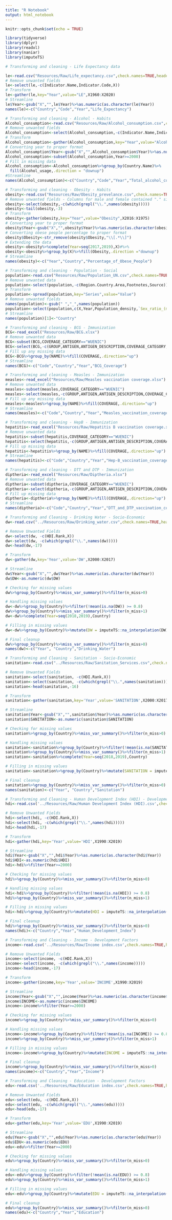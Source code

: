 ```yaml
---
title: "R Notebook"
output: html_notebook
---
```


```r
knitr::opts_chunk$set(echo = TRUE)
```


```r
library(tidyverse)
library(dplyr)
library(readxl)
library(naniar)
library(imputeTS)
```


```r
# Transforming and cleaning - Life Expectancy data

le<-read.csv("Resources/Raw/Life_expectancy.csv",check.names=TRUE,header = TRUE, sep = ",", stringsAsFactors = FALSE, skip = 4)
# Remove unwanted fields
le<-select(le,-c(Indicator.Name,Indicator.Code,X))
# Transform
le<-gather(le,key="Year",value="LE",X1960:X2020)
# Streamline
le$Year<-gsub("X","",le$Year)%>%as.numeric(as.character(le$Year))
names(le)<-c("Country","Code","Year","Life_Expectancy")
```


```r
# Transforming and cleaning - Alcohol - Habits
Alcohol_consumption<-read.csv("Resources/Raw/Alcohol_consumption.csv",check.names=TRUE,header = TRUE, sep = ",", stringsAsFactors = FALSE, skip = 4)
# Remove unwanted fields
Alcohol_consumption<-select(Alcohol_consumption,-c(Indicator.Name,Indicator.Code,X))
# Transform
Alcohol_consumption<-gather(Alcohol_consumption,key="Year",value="Alcohol_usage",X1960:X2020)
# Converting year to proper format
Alcohol_consumption$Year<-gsub("X","",Alcohol_consumption$Year)%>%as.numeric(as.character(Alcohol_consumption$Year))
Alcohol_consumption<-subset(Alcohol_consumption,Year>=2000)
# Fill in missing data
Alcohol_consumption<-Alcohol_consumption%>%group_by(Country.Name)%>%
  fill(Alcohol_usage,.direction = "downup")
#Streamline
names(Alcohol_consumption)<-c("Country","Code","Year","Total_alcohol_consumption_per_capita")
```


```r
# Transforming and cleaning - Obesity - Habits
obesity<-read.csv("Resources/Raw/Obesity_prevelance.csv",check.names=TRUE,header = TRUE, sep = ",", stringsAsFactors = FALSE)
# Remove unwanted fields - Columns for male and female contained "." since they were repeats
obesity<-select(obesity,-c(which(grepl("\\.",names(obesity)))))
obesity<-tail(obesity,-3)
# Transform
obesity<-gather(obesity,key="Year",value="Obesity",X2016:X1975)
# Converting year to proper format
obesity$Year<-gsub("X","",obesity$Year)%>%as.numeric(as.character(obesity$Year))
# Converting obese people percentage to proper format
obesity$Obesity<-str_remove(obesity$Obesity,"\\[.*\\]")
# Extending the data
obesity<-obesity%>%complete(Year=seq(2017,2019),X)#%>%
obesity<-obesity%>%group_by(X)%>%fill(Obesity,.direction ="downup")
# Streamline
names(obesity)<-c("Year","Country","Percentage_of_Obese_People")

```


```r
# Transforming and cleaning - Population - Social
population<-read.csv("Resources/Raw/Population_UN.csv",check.names=TRUE,header = TRUE, sep = ",", stringsAsFactors = FALSE,skip=1)
# Remove unwanted data
population<-select(population,-c(Region.Country.Area,Footnotes,Source))
# Transform
population<-spread(population,key="Series",value="Value")
# Remove unwanted fields
names(population)<-gsub(" ","_",names(population))
population<-select(population,c(X,Year,Population_density,`Sex_ratio_(males_per_100_females)`))
# Streamline
names(population)[1]<-"Country"


```

```r
# Transforming and cleaning - BCG - Immunization
BCG<-read_excel("Resources/Raw/BCG.xlsx")
# Remove unwanted data
BCG<-subset(BCG,COVERAGE_CATEGORY=="WUENIC")
BCG<-select(BCG,-c(GROUP,ANTIGEN,ANTIGEN_DESCRIPTION,COVERAGE_CATEGORY,COVERAGE_CATEGORY_DESCRIPTION,TARGET_NUMBER,DOSES))
# Fill up any missing data
BCG<-BCG%>%group_by(NAME)%>%fill(COVERAGE,.direction="up")
# Streamline
names(BCG)<-c("Code","Country","Year","BCG_Coverage")
```


```r
# Transforming and cleaning - Measles - Immunization
measles<-read_excel("Resources/Raw/Measles vaccination coverage.xlsx")
# Remove unwanted data
measles<-subset(measles,COVERAGE_CATEGORY=="WUENIC")
measles<-select(measles,-c(GROUP,ANTIGEN,ANTIGEN_DESCRIPTION,COVERAGE_CATEGORY,COVERAGE_CATEGORY_DESCRIPTION,TARGET_NUMBER,DOSES))
# Fill up any missing data
measles<-measles%>%group_by(NAME)%>%fill(COVERAGE,.direction="up")
# Streamline
names(measles)<-c("Code","Country","Year","Measles_vaccination_coverage")

```


```r
# Transforming and cleaning - HepB - Immunization
hepatitis<-read_excel("Resources/Raw/Hepatitis B vaccination coverage.xlsx")
# Remove unwanted data
hepatitis<-subset(hepatitis,COVERAGE_CATEGORY=="WUENIC")
hepatitis<-select(hepatitis,-c(GROUP,ANTIGEN,ANTIGEN_DESCRIPTION,COVERAGE_CATEGORY,COVERAGE_CATEGORY_DESCRIPTION,TARGET_NUMBER,DOSES))
# Fill up missing data
hepatitis<-hepatitis%>%group_by(NAME)%>%fill(COVERAGE,.direction="up")
# Streamline
names(hepatitis)<-c("Code","Country","Year","Hep-B_vaccination_coverage")
```


```r
# Transforming and cleaning - DTT and DTP - Immunization
diptheria<-read_excel("Resources/Raw/Diptheria.xlsx")
# Remove unwanted data
diptheria<-subset(diptheria,COVERAGE_CATEGORY=="WUENIC")
diptheria<-select(diptheria,-c(GROUP,ANTIGEN,ANTIGEN_DESCRIPTION,COVERAGE_CATEGORY,COVERAGE_CATEGORY_DESCRIPTION,TARGET_NUMBER,DOSES))
# Fill up missing data
diptheria<-diptheria%>%group_by(NAME)%>%fill(COVERAGE,.direction="up")
# Streamline
names(diptheria)<-c("Code","Country","Year","DTT_and_DTP_vaccination_coverage")
```

```r
# Transforming and Cleaning - Drinking Water - Socio-Economic
dw<-read.csv("../Resources/Raw/Drinking_water.csv",check.names=TRUE,header = TRUE, sep = ",", stringsAsFactors = FALSE, skip = 6)

# Remove Unwanted Fields
dw<-select(dw, -c(HDI.Rank,X))
dw<-select(dw, -c(which(grepl("\\.",names(dw)))))
dw<-head(dw,-17)

# Transform
dw<-gather(dw,key='Year',value='DW',X2000:X2017)

# Streamline
dw$Year<-gsub("X","",dw$Year)%>%as.numeric(as.character(dw$Year))
dw$DW<-as.numeric(dw$DW)

# Checking for missing values
dw%>%group_by(Country)%>%miss_var_summary()%>%filter(n_miss>0)

# Handling missing values
dw<-dw%>%group_by(Country)%>%filter(!mean(is.na(DW)) >= 0.8)
dw%>%group_by(Country)%>%miss_var_summary()%>%filter(n_miss>1)
dw<-dw%>%complete(Year=seq(2018,2019),Country)

# Filling in missing values
dw<-dw%>%group_by(Country)%>%mutate(DW = imputeTS::na_interpolation(DW))

# Final cleanup
dw%>%group_by(Country)%>%miss_var_summary()%>%filter(n_miss>0)
names(dw)<-c("Year", "Country","Drinking_Water")

```

```r
# Transforming and Cleaning - Sanitation - Socio-Economic
sanitation<-read.csv("../Resources/Raw/Sanitation_Services.csv",check.names=TRUE,header = TRUE, sep = ",", stringsAsFactors = FALSE, skip = 6)

# Remove Unwanted Fields
sanitation<-select(sanitation, -c(HDI.Rank,X))
sanitation<-select(sanitation, -c(which(grepl("\\.",names(sanitation)))))
sanitation<-head(sanitation,-16)

# Transform
sanitation<-gather(sanitation,key='Year',value='SANITATION',X2000:X2017)

# Streamline
sanitation$Year<-gsub("X","",sanitation$Year)%>%as.numeric(as.character(sanitation$Year))
sanitation$SANITATION<-as.numeric(sanitation$SANITATION)

# Checking for missing values
sanitation%>%group_by(Country)%>%miss_var_summary()%>%filter(n_miss>0)

# Handling missing values
sanitation<-sanitation%>%group_by(Country)%>%filter(!mean(is.na(SANITATION)) >= 0.8)
sanitation%>%group_by(Country)%>%miss_var_summary()%>%filter(n_miss>1)
sanitation<-sanitation%>%complete(Year=seq(2018,2019),Country)

# Filling in missing values
sanitation<-sanitation%>%group_by(Country)%>%mutate(SANITATION = imputeTS::na_interpolation(SANITATION))

# Final cleanup
sanitation%>%group_by(Country)%>%miss_var_summary()%>%filter(n_miss>0)
names(sanitation)<-c("Year", "Country","Sanitation")
```

```r
# Transforming and Cleaning - Human Development Index (HDI) - Development Factors
hdi<-read.csv('../Resources/Raw/Human Development Index (HDI).csv',check.names=TRUE,header=TRUE,sep=',',stringsAsFactors=FALSE,skip=5)

# Remove Unwanted Fields
hdi<-select(hdi, -c(HDI.Rank,X))
hdi<-select(hdi, -c(which(grepl("\\.",names(hdi)))))
hdi<-head(hdi,-17)

# Transform
hdi<-gather(hdi,key='Year',value='HDI',X1990:X2019)

# Streamline
hdi$Year<-gsub("X","",hdi$Year)%>%as.numeric(as.character(hdi$Year))
hdi$HDI<-as.numeric(hdi$HDI)
hdi<-hdi%>%filter(Year>=2000)

# Checking for missing values
hdi%>%group_by(Country)%>%miss_var_summary()%>%filter(n_miss>0)

# Handling missing values
hdi<-hdi%>%group_by(Country)%>%filter(!mean(is.na(HDI)) >= 0.8)
hdi%>%group_by(Country)%>%miss_var_summary()%>%filter(n_miss>1)

# Filling in missing values
hdi<-hdi%>%group_by(Country)%>%mutate(HDI = imputeTS::na_interpolation(HDI))

# Final cleanup
hdi%>%group_by(Country)%>%miss_var_summary()%>%filter(n_miss>0)
names(hdi)<-c("Country","Year","Human_Development_Index")
```
```r
# Transforming and Cleaning - Income - Development Factors
income<-read.csv('../Resources/Raw/Income index.csv',check.names=TRUE,header=TRUE,sep=',',stringsAsFactors=FALSE,skip=5)

# Remove Unwanted Fields
income<-select(income, -c(HDI.Rank,X))
income<-select(income, -c(which(grepl("\\.",names(income)))))
income<-head(income,-17)

# Transform
income<-gather(income,key='Year',value='INCOME',X1990:X2019)

# Streamline
income$Year<-gsub("X","",income$Year)%>%as.numeric(as.character(income$Year))
income$INCOME<-as.numeric(income$INCOME)
income<-income%>%filter(Year>=2000)

# Checking for missing values
income%>%group_by(Country)%>%miss_var_summary()%>%filter(n_miss>0)

# Handling missing values
income<-income%>%group_by(Country)%>%filter(!mean(is.na(INCOME)) >= 0.8)
income%>%group_by(Country)%>%miss_var_summary()%>%filter(n_miss>1)

# Filling in missing values
income<-income%>%group_by(Country)%>%mutate(INCOME = imputeTS::na_interpolation(INCOME))

# Final cleanup
income%>%group_by(Country)%>%miss_var_summary()%>%filter(n_miss>0)
names(income)<-c("Country","Year","Income")
```

```r
# Transforming and Cleaning - Education - Development Factors
edu<-read.csv('../Resources/Raw/Education index.csv',check.names=TRUE,header=TRUE,sep=',',stringsAsFactors=FALSE,skip=5)

# Remove Unwanted Fields
edu<-select(edu, -c(HDI.Rank,X))
edu<-select(edu, -c(which(grepl("\\.",names(edu)))))
edu<-head(edu,-17)

# Transform
edu<-gather(edu,key='Year',value='EDU',X1990:X2019)

# Streamline
edu$Year<-gsub("X","",edu$Year)%>%as.numeric(as.character(edu$Year))
edu$EDU<-as.numeric(edu$EDU)
edu<-edu%>%filter(Year>=2000)

# Checking for missing values
edu%>%group_by(Country)%>%miss_var_summary()%>%filter(n_miss>0)

# Handling missing values
edu<-edu%>%group_by(Country)%>%filter(!mean(is.na(EDU)) >= 0.8)
edu%>%group_by(Country)%>%miss_var_summary()%>%filter(n_miss>1)

# Filling in missing values
edu<-edu%>%group_by(Country)%>%mutate(EDU = imputeTS::na_interpolation(EDU))

# Final cleanup
edu%>%group_by(Country)%>%miss_var_summary()%>%filter(n_miss>0)
names(edu)<-c("Country","Year","Education")
```

